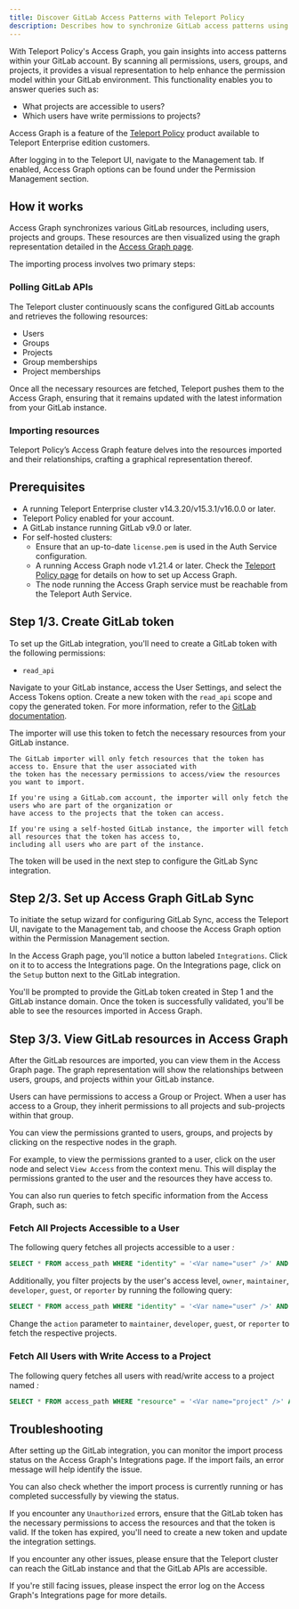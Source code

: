 ```yaml
---
title: Discover GitLab Access Patterns with Teleport Policy
description: Describes how to synchronize GitLab access patterns using Teleport Policy and Access Graph.
---
```


With Teleport Policy's Access Graph, you gain insights into access patterns within your GitLab account. By scanning all
permissions, users, groups, and projects, it provides a visual representation to help enhance the permission model within
your GitLab environment. This functionality enables you to answer queries such as:

- What projects are accessible to users?
- Which users have write permissions to projects?

Access Graph is a feature of the [Teleport Policy](https://goteleport.com/platform/policy/) product
available to Teleport Enterprise edition customers.

After logging in to the Teleport UI, navigate to the Management tab. If enabled, Access Graph options can be found
under the Permission Management section.

## How it works

Access Graph synchronizes various GitLab resources, including users, projects and groups.
These resources are then visualized using the graph representation detailed in the
[Access Graph page](../teleport-policy.mdx).

The importing process involves two primary steps:

### Polling GitLab APIs

The Teleport cluster continuously scans the configured GitLab accounts and retrieves the following resources:

- Users
- Groups
- Projects
- Group memberships
- Project memberships

Once all the necessary resources are fetched, Teleport pushes them to the
Access Graph, ensuring that it remains updated with the latest information from your GitLab instance.

### Importing resources

Teleport Policy’s Access Graph feature delves into the resources imported and their relationships, crafting a
graphical representation thereof.


## Prerequisites

- A running Teleport Enterprise cluster v14.3.20/v15.3.1/v16.0.0 or later.
- Teleport Policy enabled for your account.
- A GitLab instance running GitLab v9.0 or later.
- For self-hosted clusters:
  - Ensure that an up-to-date `license.pem` is used in the Auth Service configuration.
  - A running Access Graph node v1.21.4 or later.
Check the [Teleport Policy page](../teleport-policy.mdx) for details on
how to set up Access Graph.
  - The node running the Access Graph service must be reachable from the Teleport Auth Service.

## Step 1/3. Create GitLab token

To set up the GitLab integration, you'll need to create a GitLab token with the following permissions:

- `read_api`

Navigate to your GitLab instance, access the User Settings, and select the Access Tokens option.
Create a new token with the `read_api` scope and copy the generated token. For more information, refer to the
[GitLab documentation](https://docs.gitlab.com/ee/user/profile/personal_access_tokens.html).

The importer will use this token to fetch the necessary resources from your GitLab instance.

<Notice type="warning">

    The GitLab importer will only fetch resources that the token has access to. Ensure that the user associated with
    the token has the necessary permissions to access/view the resources you want to import.

    If you're using a GitLab.com account, the importer will only fetch the users who are part of the organization or
    have access to the projects that the token can access.

    If you're using a self-hosted GitLab instance, the importer will fetch all resources that the token has access to,
    including all users who are part of the instance.

</Notice>

The token will be used in the next step to configure the GitLab Sync integration.

## Step 2/3. Set up Access Graph GitLab Sync

To initiate the setup wizard for configuring GitLab Sync, access the Teleport UI,
navigate to the Management tab, and choose the Access Graph option within the
Permission Management section.

In the Access Graph page, you'll notice a button labeled `Integrations`. Click on it to
to access the Integrations page. On the Integrations page, click on the `Setup` button next to the GitLab integration.

You'll be prompted to provide the GitLab token created in Step 1 and the GitLab instance domain.
Once the token is successfully validated, you'll be able to see the resources imported in Access Graph.

## Step 3/3. View GitLab resources in Access Graph

After the GitLab resources are imported, you can view them in the Access Graph page.
The graph representation will show the relationships between users, groups, and projects within your GitLab instance.

Users can have permissions to access a Group or Project. When a user has access to a Group, they inherit permissions
to all projects and sub-projects within that group.

You can view the permissions granted to users, groups, and projects by clicking on the respective nodes in the graph.

For example, to view the permissions granted to a user, click on the user node and select `View Access` from the context menu.
This will display the permissions granted to the user and the resources they have access to.

You can also run queries to fetch specific information from the Access Graph, such as:

### Fetch All Projects Accessible to a User

The following query fetches all projects accessible to a user <Var name="user" />:

```sql
SELECT * FROM access_path WHERE "identity" = '<Var name="user" />' AND source='Gitlab'
```

Additionally, you filter projects by the user's access level, `owner`, `maintainer`, `developer`, `guest`, or `reporter`
by running the following query:

```sql
SELECT * FROM access_path WHERE "identity" = '<Var name="user" />' AND source='Gitlab' AND action='owner'
```

Change the `action` parameter to `maintainer`, `developer`, `guest`, or `reporter` to fetch the respective projects.

### Fetch All Users with Write Access to a Project

The following query fetches all users with read/write access to a project named <Var name="project" />:

```sql
SELECT * FROM access_path WHERE "resource" = '<Var name="project" />' AND source='Gitlab'
```

## Troubleshooting

After setting up the GitLab integration, you can monitor the import process status on the Access Graph's Integrations page.
If the import fails, an error message will help identify the issue.

You can also check whether the import process is currently running or has completed successfully by viewing the status.

If you encounter any `Unauthorized` errors, ensure that the GitLab token has the necessary permissions to access the resources
and that the token is valid. If the token has expired, you'll need to create a new token and update the integration settings.

If you encounter any other issues, please ensure that the Teleport cluster can reach the GitLab instance and that the
GitLab APIs are accessible.

If you're still facing issues, please inspect the error log on the Access Graph's Integrations page for more details.

